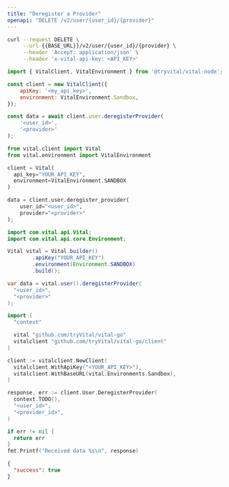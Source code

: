 ```yaml
---
title: "Deregister a Provider"
openapi: "DELETE /v2/user/{user_id}/{provider}"
---
```


<RequestExample>

```bash cURL
curl --request DELETE \
     --url {{BASE_URL}}/v2/user/{user_id}/{provider} \
     --header 'Accept: application/json' \
     --header 'x-vital-api-key: <API_KEY>'
```

```javascript Node
import { VitalClient, VitalEnvironment } from '@tryvital/vital-node';

const client = new VitalClient({
    apiKey: '<my_api_key>',
    environment: VitalEnvironment.Sandbox,
});

const data = await client.user.deregisterProvider(
    '<user_id>',
    '<provider>'
);
```

```python Python
from vital.client import Vital
from vital.environment import VitalEnvironment

client = Vital(
  api_key="YOUR_API_KEY",
  environment=VitalEnvironment.SANDBOX
)

data = client.user.deregister_provider(
    user_id="<user_id>",
    provider="<provider>"
);
```

```java Java
import com.vital.api.Vital;
import com.vital.api.core.Environment;

Vital vital = Vital.builder()
        .apiKey("YOUR_API_KEY")
        .environment(Environment.SANDBOX)
        .build();

var data = vital.user().deregisterProvider(
  "<user_id>",
  "<provider>"
);
```

```go Go
import (
  "context"

  vital "github.com/tryVital/vital-go"
  vitalclient "github.com/tryVital/vital-go/client"
)

client := vitalclient.NewClient(
  vitalclient.WithApiKey("<YOUR_API_KEY>"),
  vitalclient.WithBaseURL(vital.Environments.Sandbox),
)

response, err := client.User.DeregisterProvider(
  context.TODO(), 
  "<user_id>",
  "<provider_id>",
)

if err != nil {
  return err
}
fmt.Printf("Received data %s\n", response)
```


</RequestExample>

<ResponseExample>

```json Example
{
  "success": true
}
```

</ResponseExample>
